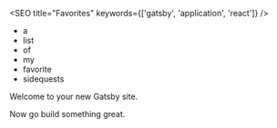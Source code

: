 
<SEO title="Favorites" keywords={['gatsby', 'application', 'react']} />

- a
- list
- of
- my
- favorite
- sidequests

Welcome to your new Gatsby site.

Now go build something great.

<div style={{ maxWidth: '300px', marginBottom: '1.45rem' }}>
  <Image />
</div>

